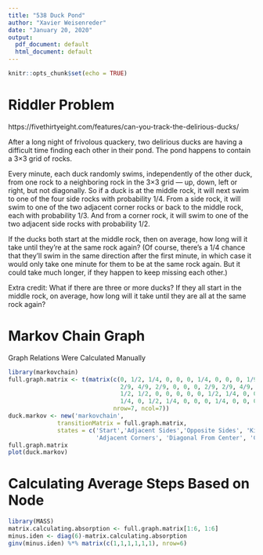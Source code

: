 ```yaml
---
title: "538 Duck Pond"
author: "Xavier Weisenreder"
date: "January 20, 2020"
output:
  pdf_document: default
  html_document: default
---
```


```r
knitr::opts_chunk$set(echo = TRUE)
```

# Riddler Problem

https://fivethirtyeight.com/features/can-you-track-the-delirious-ducks/

After a long night of frivolous quackery, two delirious ducks are having a difficult time finding each other in their pond. The pond happens to contain a 3×3 grid of rocks.

Every minute, each duck randomly swims, independently of the other duck, from one rock to a neighboring rock in the 3×3 grid — up, down, left or right, but not diagonally. So if a duck is at the middle rock, it will next swim to one of the four side rocks with probability 1/4. From a side rock, it will swim to one of the two adjacent corner rocks or back to the middle rock, each with probability 1/3. And from a corner rock, it will swim to one of the two adjacent side rocks with probability 1/2.

If the ducks both start at the middle rock, then on average, how long will it take until they’re at the same rock again? (Of course, there’s a 1/4 chance that they’ll swim in the same direction after the first minute, in which case it would only take one minute for them to be at the same rock again. But it could take much longer, if they happen to keep missing each other.)

Extra credit: What if there are three or more ducks? If they all start in the middle rock, on average, how long will it take until they are all at the same rock again?

# Markov Chain Graph

Graph Relations Were Calculated Manually

```r
library(markovchain)
full.graph.matrix <- t(matrix(c(0, 1/2, 1/4, 0, 0, 0, 1/4, 0, 0, 0, 1/9, 
                                2/9, 4/9, 2/9, 0, 0, 0, 2/9, 2/9, 4/9, 1/9, 0, 
                                1/2, 1/2, 0, 0, 0, 0, 0, 1/2, 1/4, 0, 0, 0, 
                                1/4, 0, 1/2, 1/4, 0, 0, 0, 1/4, 0, 0, 0, 0, 0, 0, 1), 
                              nrow=7, ncol=7))
duck.markov <- new('markovchain',
              transitionMatrix = full.graph.matrix,
              states = c('Start','Adjacent Sides','Opposite Sides', 'Kitty Corner', 
                         'Adjacent Corners', 'Diagonal From Center', 'Completed'))
full.graph.matrix
plot(duck.markov)
```

# Calculating Average Steps Based on Node

```r
library(MASS)
matrix.calculating.absorption <- full.graph.matrix[1:6, 1:6]
minus.iden <- diag(6)-matrix.calculating.absorption
ginv(minus.iden) %*% matrix(c(1,1,1,1,1,1), nrow=6)
```
